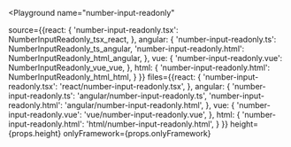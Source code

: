 

<Playground
  name="number-input-readonly"
  
  source={{react: {
             'number-input-readonly.tsx': NumberInputReadonly_tsx_react,
           },
           angular: {
             'number-input-readonly.ts': NumberInputReadonly_ts_angular,
             'number-input-readonly.html': NumberInputReadonly_html_angular,
           },
           vue: {
             'number-input-readonly.vue': NumberInputReadonly_vue_vue,
           },
           html: {
             'number-input-readonly.html': NumberInputReadonly_html_html,
           }
}}
  files={{react: {
            'number-input-readonly.tsx': 'react/number-input-readonly.tsx',
          },
          angular: {
            'number-input-readonly.ts': 'angular/number-input-readonly.ts',
            'number-input-readonly.html': 'angular/number-input-readonly.html',
          },
          vue: {
            'number-input-readonly.vue': 'vue/number-input-readonly.vue',
          },
          html: {
            'number-input-readonly.html': 'html/number-input-readonly.html',
          }
}}
  height={props.height}
  onlyFramework={props.onlyFramework}
></Playground>
